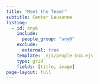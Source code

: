 ```yaml
---
title: "Meet the Team!"
subtitle: Center Lausanne
listing:
  - id: any6
    include: 
      people_group: "any6"
    exclude:
      external: true
    template: _ejs/people-box.ejs
    type: grid
    fields: [title, image]
page-layout: full
---
```

